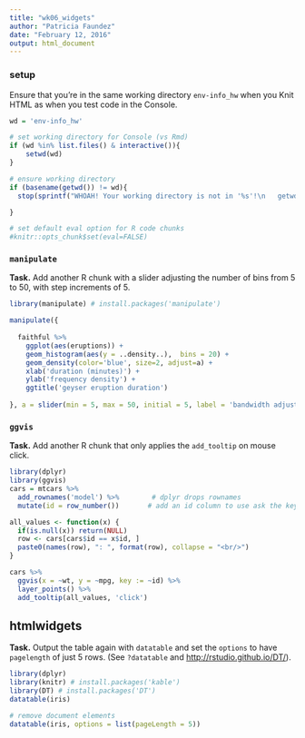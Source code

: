 ```yaml
---
title: "wk06_widgets"
author: "Patricia Faundez"
date: "February 12, 2016"
output: html_document
---
```


### setup

Ensure that you're in the same working directory `env-info_hw` when you Knit HTML as when you test code in the Console.

```r
wd = 'env-info_hw'

# set working directory for Console (vs Rmd)
if (wd %in% list.files() & interactive()){
    setwd(wd)
}

# ensure working directory
if (basename(getwd()) != wd){
  stop(sprintf("WHOAH! Your working directory is not in '%s'!\n   getwd(): %s", wd, getwd()))

}

# set default eval option for R code chunks
#knitr::opts_chunk$set(eval=FALSE)
```


### `manipulate`


**Task.** Add another R chunk with a slider adjusting the number of bins from 5 to 50, with step increments of 5.


```r
library(manipulate) # install.packages('manipulate')

manipulate({
  
  faithful %>%
    ggplot(aes(eruptions)) + 
    geom_histogram(aes(y = ..density..),  bins = 20) +
    geom_density(color='blue', size=2, adjust=a) +
    xlab('duration (minutes)') +
    ylab('frequency density') +
    ggtitle('geyser eruption duration')
  
}, a = slider(min = 5, max = 50, initial = 5, label = 'bandwidth adjustment', step = 5))
```



### `ggvis`


**Task.** Add another R chunk that only applies the `add_tooltip` on mouse click.

```r
library(dplyr)
library(ggvis)
cars = mtcars %>%
  add_rownames('model') %>%        # dplyr drops rownames
  mutate(id = row_number())       # add an id column to use ask the key

all_values <- function(x) {
  if(is.null(x)) return(NULL)
  row <- cars[cars$id == x$id, ]
  paste0(names(row), ": ", format(row), collapse = "<br/>")
}

cars %>% 
  ggvis(x = ~wt, y = ~mpg, key := ~id) %>%
  layer_points() %>%
  add_tooltip(all_values, 'click')
```


## htmlwidgets


**Task.** Output the table again with `datatable` and set the `options` to have `pagelength` of just 5 rows. (See `?datatable` and <http://rstudio.github.io/DT/>).

```r
library(dplyr)
library(knitr) # install.packages('kable')
library(DT) # install.packages('DT')
datatable(iris)

# remove document elements
datatable(iris, options = list(pageLength = 5))
```


